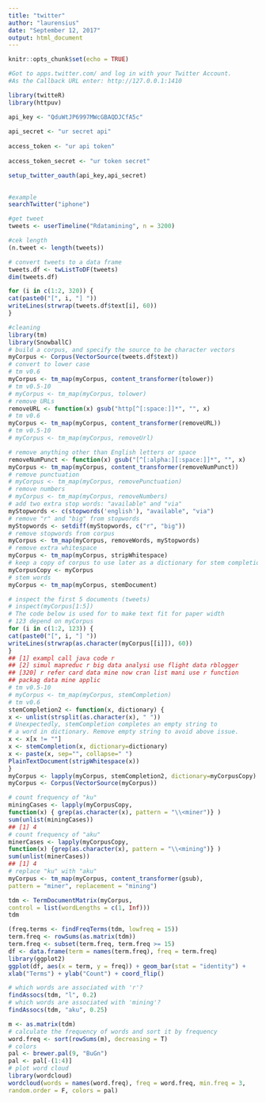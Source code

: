 ```yaml
---
title: "twitter"
author: "laurensius"
date: "September 12, 2017"
output: html_document
---
```


```r
knitr::opts_chunk$set(echo = TRUE)
```


```r
#Got to apps.twitter.com/ and log in with your Twitter Account.
#As the Callback URL enter: http://127.0.0.1:1410
```


```r
library(twitteR)
library(httpuv)

api_key <- "QduWtJP6997MWcGBAQDJCfA5c"
 
api_secret <- "ur secret api"
 
access_token <- "ur api token"
 
access_token_secret <- "ur token secret"

setup_twitter_oauth(api_key,api_secret)
 
```

```r
#example
searchTwitter("iphone")
```

```r
#get tweet
tweets <- userTimeline("Rdatamining", n = 3200)

#cek length
(n.tweet <- length(tweets))

# convert tweets to a data frame
tweets.df <- twListToDF(tweets)
dim(tweets.df)

for (i in c(1:2, 320)) {
cat(paste0("[", i, "] "))
writeLines(strwrap(tweets.df$text[i], 60))
}
```

```r
#cleaning
library(tm)
library(SnowballC)
# build a corpus, and specify the source to be character vectors
myCorpus <- Corpus(VectorSource(tweets.df$text))
# convert to lower case
# tm v0.6
myCorpus <- tm_map(myCorpus, content_transformer(tolower))
# tm v0.5-10
# myCorpus <- tm_map(myCorpus, tolower)
# remove URLs
removeURL <- function(x) gsub("http[^[:space:]]*", "", x)
# tm v0.6
myCorpus <- tm_map(myCorpus, content_transformer(removeURL))
# tm v0.5-10
# myCorpus <- tm_map(myCorpus, removeUrl)

# remove anything other than English letters or space
removeNumPunct <- function(x) gsub("[^[:alpha:][:space:]]*", "", x)
myCorpus <- tm_map(myCorpus, content_transformer(removeNumPunct))
# remove punctuation
# myCorpus <- tm_map(myCorpus, removePunctuation)
# remove numbers
# myCorpus <- tm_map(myCorpus, removeNumbers)
# add two extra stop words: "available" and "via"
myStopwords <- c(stopwords('english'), "available", "via")
# remove "r" and "big" from stopwords
myStopwords <- setdiff(myStopwords, c("r", "big"))
# remove stopwords from corpus
myCorpus <- tm_map(myCorpus, removeWords, myStopwords)
# remove extra whitespace
myCorpus <- tm_map(myCorpus, stripWhitespace)
# keep a copy of corpus to use later as a dictionary for stem completion
myCorpusCopy <- myCorpus
# stem words
myCorpus <- tm_map(myCorpus, stemDocument)
```


```r
# inspect the first 5 documents (tweets)
# inspect(myCorpus[1:5])
# The code below is used for to make text fit for paper width
# 123 depend on myCorpus
for (i in c(1:2, 123)) {
cat(paste0("[", i, "] "))
writeLines(strwrap(as.character(myCorpus[[i]]), 60))
}
## [1] exampl call java code r
## [2] simul mapreduc r big data analysi use flight data rblogger
## [320] r refer card data mine now cran list mani use r function
## packag data mine applic
# tm v0.5-10
# myCorpus <- tm_map(myCorpus, stemCompletion)
# tm v0.6
stemCompletion2 <- function(x, dictionary) {
x <- unlist(strsplit(as.character(x), " "))
# Unexpectedly, stemCompletion completes an empty string to
# a word in dictionary. Remove empty string to avoid above issue.
x <- x[x != ""]
x <- stemCompletion(x, dictionary=dictionary)
x <- paste(x, sep="", collapse=" ")
PlainTextDocument(stripWhitespace(x))
}
myCorpus <- lapply(myCorpus, stemCompletion2, dictionary=myCorpusCopy)
myCorpus <- Corpus(VectorSource(myCorpus))

```
```r
# count frequency of "ku"
miningCases <- lapply(myCorpusCopy,
function(x) { grep(as.character(x), pattern = "\\<miner")} )
sum(unlist(miningCases))
## [1] 4
# count frequency of "aku"
minerCases <- lapply(myCorpusCopy,
function(x) {grep(as.character(x), pattern = "\\<mining")} )
sum(unlist(minerCases))
## [1] 4
# replace "ku" with "aku"
myCorpus <- tm_map(myCorpus, content_transformer(gsub),
pattern = "miner", replacement = "mining")

tdm <- TermDocumentMatrix(myCorpus,
control = list(wordLengths = c(1, Inf)))
tdm
```

```r
(freq.terms <- findFreqTerms(tdm, lowfreq = 15))
term.freq <- rowSums(as.matrix(tdm))
term.freq <- subset(term.freq, term.freq >= 15)
df <- data.frame(term = names(term.freq), freq = term.freq)
library(ggplot2)
ggplot(df, aes(x = term, y = freq)) + geom_bar(stat = "identity") +
xlab("Terms") + ylab("Count") + coord_flip()
```
```r
# which words are associated with 'r'?
findAssocs(tdm, "l", 0.2)
# which words are associated with 'mining'?
findAssocs(tdm, "aku", 0.25)

```

```r
m <- as.matrix(tdm)
# calculate the frequency of words and sort it by frequency
word.freq <- sort(rowSums(m), decreasing = T)
# colors
pal <- brewer.pal(9, "BuGn")
pal <- pal[-(1:4)]
# plot word cloud
library(wordcloud)
wordcloud(words = names(word.freq), freq = word.freq, min.freq = 3,
random.order = F, colors = pal)
```

